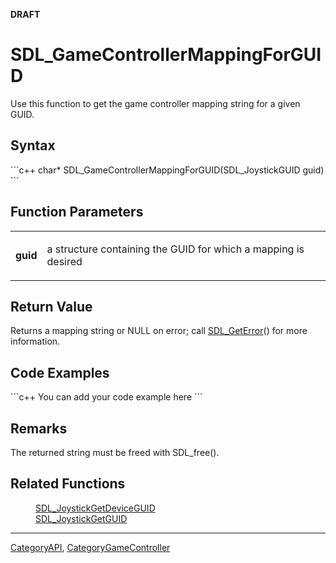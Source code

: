 <span color="red">'''DRAFT'''</span>

<!-- #*^*^*^*^*See http://wiki.libsdl.org/moin.cgi/SGFunctions for details on editing this page*^*^*^*^* -->

= SDL_GameControllerMappingForGUID =
Use this function to get the game controller mapping string for a given GUID.




== Syntax ==
```c++
char* SDL_GameControllerMappingForGUID(SDL_JoystickGUID guid)
```


== Function Parameters ==
{|
|'''guid'''
|a structure containing the GUID for which a mapping is desired
|}


== Return Value ==
Returns a mapping string or NULL on error; call [[SDL_GetError]]() for more information.


== Code Examples ==
```c++
You can add your code example here
```

<!-- #Leave this section as-is unless you have a code example to put in.  In that case, replace You can add your code example here with your code example following the Style Guide instructions.  Leave the rest of the markup alone and delete this comment. -->


== Remarks ==
The returned string must be freed with SDL_free().


== Related Functions ==
:[[SDL_JoystickGetDeviceGUID]]
:[[SDL_JoystickGetGUID]]

----
[[CategoryAPI]], [[CategoryGameController]]
<!-- #See the Style Guide for instructions on editing the footer. -->
